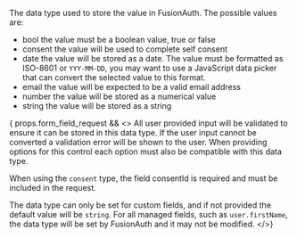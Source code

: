 
The data type used to store the value in FusionAuth. The possible values are:

 * <InlineFieldValue>bool</InlineFieldValue> the value must be a boolean value, <InlineFieldValue>true</InlineFieldValue> or <InlineFieldValue>false</InlineFieldValue>
 * <InlineFieldValue>consent</InlineFieldValue> the value will be used to complete self consent
 * <InlineFieldValue>date</InlineFieldValue> the value will be stored as a date. The value must be formatted as ISO-8601 or `YYY-MM-DD`, you may want to use a JavaScript data picker that can convert the selected value to this format.
 * <InlineFieldValue>email</InlineFieldValue> the value will be expected to be a valid email address
 * <InlineFieldValue>number</InlineFieldValue> the value will be stored as a numerical value
 * <InlineFieldValue>string</InlineFieldValue> the value will be stored as a string


{ props.form_field_request && <>
All user provided input will be validated to ensure it can be stored in this data type. If the user input cannot be converted a validation error will be shown to the user. When providing options for this control each option must also be compatible with this data type.

When using the `consent` type, the field <InlineField>consentId</InlineField> is required and must be included in the request.

The data type can only be set for custom fields, and if not provided the default value will be `string`. For all managed fields, such as `user.firstName`, the data type will be set by FusionAuth and it may not be modified.
</>}

